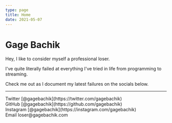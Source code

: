 ```yaml
---
type: page
title: Home
date: 2021-05-07
---
```


# Gage Bachik

Hey, I like to consider myself a professional loser.

I've quite literally failed at everything I've tried in life from programming to streaming.

Check me out as I document my latest failures on the socials below.

---

<div>
  Twitter [@gagebachik](https://twitter.com/gagebachik)
  <br />
  GitHub [@gagebachik](https://github.com/gagebachik)
  <br />
  Instagram [@gagebachik](https://instagram.com/gagebachik)
  <br />
  Email loser@gagebachik.com
</div>
